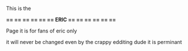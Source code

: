This is the 




'''== == == == == == ERIC == == == == == =='''

 
Page it is for fans of eric only 

it will never be changed even by the crappy edditing dude
it is perminant